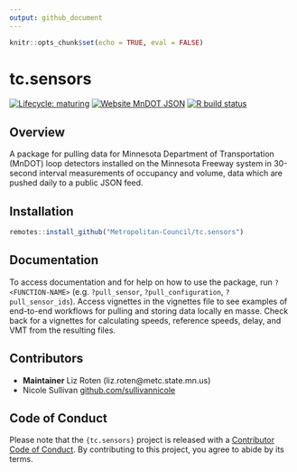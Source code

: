 ```yaml
---
output: github_document
---
```

```r
knitr::opts_chunk$set(echo = TRUE, eval = FALSE)
```
# tc.sensors  

<!-- badges: start -->
[![Lifecycle: maturing](https://img.shields.io/badge/lifecycle-maturing-blue.svg)](https://www.tidyverse.org/lifecycle/#maturing) 
[![Website MnDOT JSON](https://img.shields.io/website-up-down-green-red/http/shields.io.svg)](http://data.dot.state.mn.us:8080/trafdat/metro/2018/20181021/5474.c30.json)
[![R build status](https://github.com/Metropolitan-Council/tc.sensors/workflows/R-CMD-check/badge.svg)](https://github.com/Metropolitan-Council/tc.sensors/actions)
<!-- badges: end -->
  
## Overview
A package for pulling data for Minnesota Department of Transportation (MnDOT) loop detectors installed on the Minnesota Freeway system in 30-second interval measurements of occupancy and volume, data which are pushed daily to a public JSON feed.  

## Installation  

```r
remotes::install_github("Metropolitan-Council/tc.sensors")
```

## Documentation

To access documentation and for help on how to use the package, run `?<FUNCTION-NAME>` (e.g. `?pull_sensor`, `?pull_configuration`, `?pull_sensor_ids`).  Access vignettes in the vignettes file to see examples of end-to-end workflows for pulling and storing data locally en masse.  Check back for a vignettes for calculating speeds, reference speeds, delay, and VMT from the resulting files.

## Contributors  


* **Maintainer** Liz Roten (liz.roten@metc.state.mn.us)  
* Nicole Sullivan [github.com/sullivannicole](https://github.com/sullivannicole)


## Code of Conduct
  
Please note that the `{tc.sensors}` project is released with a [Contributor Code of Conduct](https://contributor-covenant.org/version/2/0/CODE_OF_CONDUCT.html). By contributing to this project, you agree to abide by its terms.  
